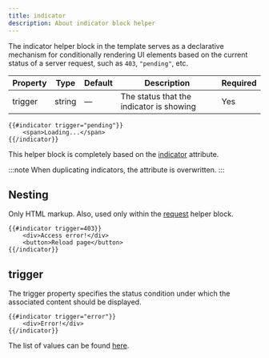 ```yaml
---
title: indicator
description: About indicator block helper
---
```


The indicator helper block in the template serves as a declarative mechanism for conditionally rendering UI elements based on the current status of a server request, such as `403`, `"pending"`, etc.

| Property | Type   | Default | Description                              | Required |
| -------- | ------ | ------- | ---------------------------------------- | -------- |
| trigger  | string | —       | The status that the indicator is showing | Yes      |

```hmpl
{{#indicator trigger="pending"}}
    <span>Loading...</span>
{{/indicator}}
```

This helper block is completely based on the [indicator](/block-helpers/request#indicator) attribute.

:::note
When duplicating indicators, the attribute is overwritten.
:::

## Nesting

Only HTML markup. Also, used only within the [request](/block-helpers/request) helper block.

```hmpl
{{#indicator trigger=403}}
    <div>Access error!</div>
    <button>Reload page</button>
{{/indicator}}
```

## trigger

The trigger property specifies the status condition under which the associated content should be displayed.

```hmpl
{{#indicator trigger="error"}}
    <div>Error!</div>
{{/indicator}}
```

The list of values can be found [here](/block-helpers/request#trigger).
